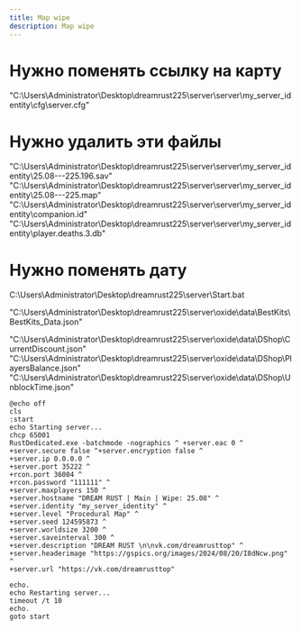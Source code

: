 ```yaml
---
title: Map wipe
description: Map wipe
---
```


# Нужно поменять ссылку на карту
"C:\Users\Administrator\Desktop\dreamrust225\server\server\my_server_identity\cfg\server.cfg"

# Нужно удалить эти файлы 
"C:\Users\Administrator\Desktop\dreamrust225\server\server\my_server_identity\25.08---225.196.sav"
"C:\Users\Administrator\Desktop\dreamrust225\server\server\my_server_identity\25.08---225.map"
"C:\Users\Administrator\Desktop\dreamrust225\server\server\my_server_identity\companion.id"
"C:\Users\Administrator\Desktop\dreamrust225\server\server\my_server_identity\player.deaths.3.db"


# Нужно поменять дату 
C:\Users\Administrator\Desktop\dreamrust225\server\Start.bat

"C:\Users\Administrator\Desktop\dreamrust225\server\oxide\data\BestKits\BestKits_Data.json"

"C:\Users\Administrator\Desktop\dreamrust225\server\oxide\data\DShop\CurrentDiscount.json"
"C:\Users\Administrator\Desktop\dreamrust225\server\oxide\data\DShop\PlayersBalance.json"
"C:\Users\Administrator\Desktop\dreamrust225\server\oxide\data\DShop\UnblockTime.json"

```
@echo off
cls
:start
echo Starting server...
chcp 65001
RustDedicated.exe -batchmode -nographics ^ +server.eac 0 ^ +server.secure false ^+server.encryption false ^
+server.ip 0.0.0.0 ^
+server.port 35222 ^
+rcon.port 36004 ^
+rcon.password "111111" ^
+server.maxplayers 150 ^
+server.hostname "DREAM RUST | Main | Wipe: 25.08" ^
+server.identity "my_server_identity" ^
+server.level "Procedural Map" ^
+server.seed 124595873 ^
+server.worldsize 3200 ^
+server.saveinterval 300 ^
+server.description "DREAM RUST \n\nvk.com/dreamrusttop" ^
+server.headerimage "https://gspics.org/images/2024/08/20/I8dNcw.png" ^
+server.url "https://vk.com/dreamrusttop"

echo.
echo Restarting server...
timeout /t 10
echo.
goto start
```